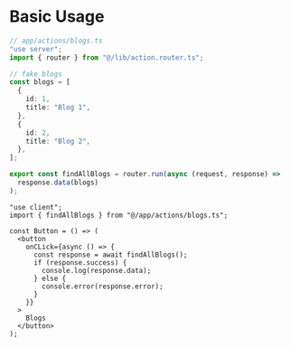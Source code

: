 # Basic Usage

```ts
// app/actions/blogs.ts
"use server";
import { router } from "@/lib/action.router.ts";

// fake blogs
const blogs = [
  {
    id: 1,
    title: "Blog 1",
  },
  {
    id: 2,
    title: "Blog 2",
  },
];

export const findAllBlogs = router.run(async (request, response) =>
  response.data(blogs)
);
```

```tsx
"use client";
import { findAllBlogs } from "@/app/actions/blogs.ts";

const Button = () => (
  <button
    onCLick={async () => {
      const response = await findAllBlogs();
      if (response.success) {
        console.log(response.data);
      } else {
        console.error(response.error);
      }
    }}
  >
    Blogs
  </button>
);
```
